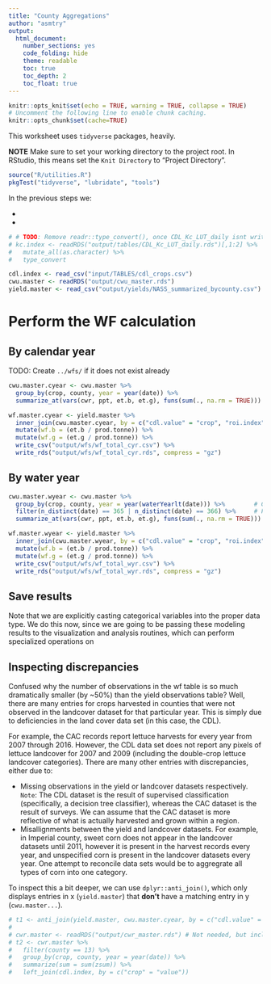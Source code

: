 ```yaml
---
title: "County Aggregations"
author: "asmtry"
output: 
  html_document: 
    number_sections: yes
    code_folding: hide
    theme: readable
    toc: true
    toc_depth: 2
    toc_float: true
---
```

  
```r
knitr::opts_knit$set(echo = TRUE, warning = TRUE, collapse = TRUE)
# Uncomment the following line to enable chunk caching.
knitr::opts_chunk$set(cache=TRUE)
```

This worksheet uses `tidyverse` packages, heavily.

**NOTE** Make sure to set your working directory to the project root.
In RStudio, this means set the `Knit Directory` to "Project Directory".

```r
source("R/utilities.R")
pkgTest("tidyverse", "lubridate", "tools")
```

In the previous steps we:

* 
*

```r
# # TODO: Remove readr::type_convert(), once CDL_Kc_LUT_daily isnt written with factors
# kc.index <- readRDS("output/tables/CDL_Kc_LUT_daily.rds")[,1:2] %>%
#   mutate_all(as.character) %>%
#   type_convert

cdl.index <- read_csv("input/TABLES/cdl_crops.csv")
cwu.master <- readRDS("output/cwu_master.rds")
yield.master <- read_csv("output/yields/NASS_summarized_bycounty.csv")
```


# Perform the WF calculation 

## By calendar year
TODO: Create `../wfs/` if it does not exist already
```r
cwu.master.cyear <- cwu.master %>%
  group_by(crop, county, year = year(date)) %>%
  summarize_at(vars(cwr, ppt, et.b, et.g), funs(sum(., na.rm = TRUE)))

wf.master.cyear <- yield.master %>%
  inner_join(cwu.master.cyear, by = c("cdl.value" = "crop", "roi.index" = "county", "Year" = "year")) %>%
  mutate(wf.b = (et.b / prod.tonne)) %>%
  mutate(wf.g = (et.g / prod.tonne)) %>%             
  write_csv("output/wfs/wf_total_cyr.csv") %>%
  write_rds("output/wfs/wf_total_cyr.rds", compress = "gz")
```

## By water year
```r
cwu.master.wyear <- cwu.master %>%
  group_by(crop, county, year = year(waterYearlt(date))) %>%        # Create water year grouping
  filter(n_distinct(date) == 365 | n_distinct(date) == 366) %>%     # Filter for only complete years
  summarize_at(vars(cwr, ppt, et.b, et.g), funs(sum(., na.rm = TRUE)))

wf.master.wyear <- yield.master %>%
  inner_join(cwu.master.wyear, by = c("cdl.value" = "crop", "roi.index" = "county", "Year" = "year")) %>%
  mutate(wf.b = (et.b / prod.tonne)) %>%
  mutate(wf.g = (et.g / prod.tonne)) %>%             
  write_csv("output/wfs/wf_total_wyr.csv") %>%
  write_rds("output/wfs/wf_total_wyr.rds", compress = "gz")
```

## Save results

Note that we are explicitly casting categorical variables into the proper data type. We do this now, since
we are going to be passing these modeling results to the visualization and analysis routines, which can perform
specialized operations on 

## Inspecting discrepancies
Confused why the number of observations in the wf table is so much dramatically smaller (by ~50%) than the yield
observations table? Well, there are many entries for crops harvested in counties that were not observed
in the landcover dataset for that particular year. This is simply due to deficiencies in the land cover data set
(in this case, the CDL).

For example, the CAC records report lettuce harvests for every year from 2007 through 2016. However, the CDL
data set does not report any pixels of lettuce landcover for 2007 and 2009 (including the double-crop lettuce
landcover categories). There are many other entries with discrepancies, either due to:

* Missing observations in the yield or landcover datasets respectively. `Note`: The CDL dataset is the result
of supervised classification (specifically, a decision tree classifier), whereas the CAC dataset is the result
of surveys. We can assume that the CAC dataset is more reflective of what is actually harvested and grown within
a region.
* Misallignments between the yield and landcover datasets. For example, in Imperial county, sweet corn does not
appear in the landcover datasets until 2011, however it is present in the harvest records every year, and unspecified
corn is present in the landcover datasets every year. One attempt to reconcile data sets would be to aggregrate all
types of corn into one category.

To inspect this a bit deeper, we can use `dplyr::anti_join()`, which only displays entries in x (`yield.master`)
that **don't** have a matching entry in y (`cwu.master...`).

```r
# t1 <- anti_join(yield.master, cwu.master.cyear, by = c("cdl.value" = "crop", "roi.index" = "county", "Year" = "year"))
# 
# cwr.master <- readRDS("output/cwr_master.rds") # Not needed, but including for inspecting
# t2 <- cwr.master %>%
#   filter(county == 13) %>% 
#   group_by(crop, county, year = year(date)) %>%
#   summarize(sum = sum(zsum)) %>%
#   left_join(cdl.index, by = c("crop" = "value"))
```

